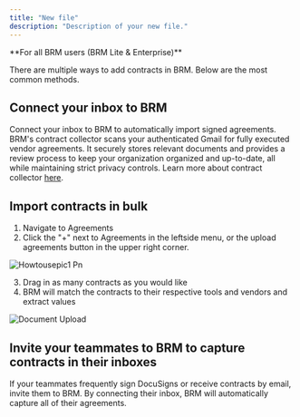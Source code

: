 ```yaml
---
title: "New file"
description: "Description of your new file."
---
```


<Tip>
  **For all BRM users (BRM Lite & Enterprise)**
</Tip>

There are multiple ways to add contracts in BRM. Below are the most common methods.

## Connect your inbox to BRM

Connect your inbox to BRM to automatically import signed agreements.  BRM's contract collector scans your authenticated Gmail for fully executed vendor agreements. It securely stores relevant documents and provides a review process to keep your organization organized and up-to-date, all while maintaining strict privacy controls.  Learn more about contract collector [here](http://support.brm.ai/articles/9229708029-contract-collector).

## Import contracts in bulk

1. Navigate to Agreements
2. Click the "\+" next to Agreements in the leftside menu, or the upload agreements button in the upper right corner.

![Howtousepic1 Pn](/images/howtousepic1.png)

3. Drag in as many contracts as you would like
4. BRM will match the contracts to their respective tools and vendors and extract values

![Document Upload ](/images/Screenshot2025-07-28at2.25.42PM.png)

## Invite your teammates to BRM to capture contracts in their inboxes

If your teammates frequently sign DocuSigns or receive contracts by email, invite them to BRM. By connecting their inbox, BRM will automatically capture all of their agreements.